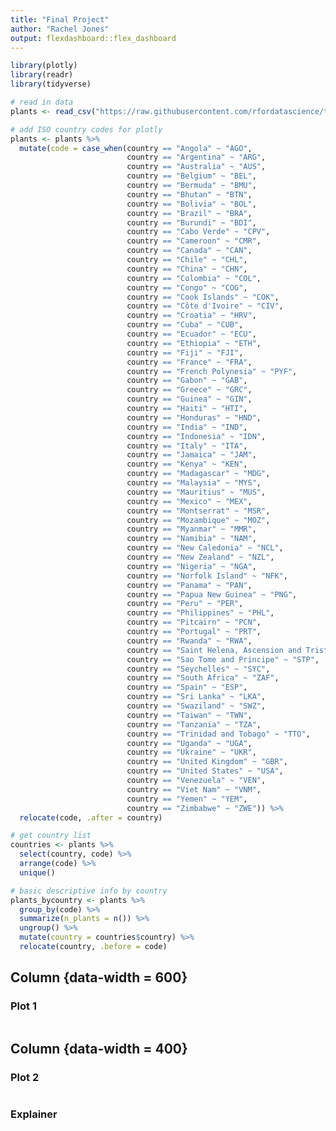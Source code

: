 ```yaml
---
title: "Final Project"
author: "Rachel Jones"
output: flexdashboard::flex_dashboard
---
```



```r
library(plotly)
library(readr)
library(tidyverse)

```


```r
# read in data
plants <- read_csv("https://raw.githubusercontent.com/rfordatascience/tidytuesday/master/data/2020/2020-08-18/plants.csv")

```


```r
# add ISO country codes for plotly
plants <- plants %>% 
  mutate(code = case_when(country == "Angola" ~ "AGO",
                          country == "Argentina" ~ "ARG",
                          country == "Australia" ~ "AUS",
                          country == "Belgium" ~ "BEL",
                          country == "Bermuda" ~ "BMU",
                          country == "Bhutan" ~ "BTN",
                          country == "Bolivia" ~ "BOL",
                          country == "Brazil" ~ "BRA",
                          country == "Burundi" ~ "BDI",
                          country == "Cabo Verde" ~ "CPV",
                          country == "Cameroon" ~ "CMR",
                          country == "Canada" ~ "CAN",
                          country == "Chile" ~ "CHL",
                          country == "China" ~ "CHN",
                          country == "Colombia" ~ "COL",
                          country == "Congo" ~ "COG",
                          country == "Cook Islands" ~ "COK",
                          country == "Côte d'Ivoire" ~ "CIV",
                          country == "Croatia" ~ "HRV",
                          country == "Cuba" ~ "CUB",
                          country == "Ecuador" ~ "ECU",
                          country == "Ethiopia" ~ "ETH",
                          country == "Fiji" ~ "FJI",
                          country == "France" ~ "FRA",
                          country == "French Polynesia" ~ "PYF",
                          country == "Gabon" ~ "GAB",
                          country == "Greece" ~ "GRC",
                          country == "Guinea" ~ "GIN",
                          country == "Haiti" ~ "HTI",
                          country == "Honduras" ~ "HND",
                          country == "India" ~ "IND",
                          country == "Indonesia" ~ "IDN",
                          country == "Italy" ~ "ITA",
                          country == "Jamaica" ~ "JAM",
                          country == "Kenya" ~ "KEN",
                          country == "Madagascar" ~ "MDG",
                          country == "Malaysia" ~ "MYS",
                          country == "Mauritius" ~ "MUS",
                          country == "Mexico" ~ "MEX",
                          country == "Montserrat" ~ "MSR",
                          country == "Mozambique" ~ "MOZ",
                          country == "Myanmar" ~ "MMR",
                          country == "Namibia" ~ "NAM",
                          country == "New Caledonia" ~ "NCL",
                          country == "New Zealand" ~ "NZL",
                          country == "Nigeria" ~ "NGA",
                          country == "Norfolk Island" ~ "NFK",
                          country == "Panama" ~ "PAN",
                          country == "Papua New Guinea" ~ "PNG",
                          country == "Peru" ~ "PER",
                          country == "Philippines" ~ "PHL",
                          country == "Pitcairn" ~ "PCN",
                          country == "Portugal" ~ "PRT",
                          country == "Rwanda" ~ "RWA",
                          country == "Saint Helena, Ascension and Tristan da Cunha" ~ "SHN",
                          country == "Sao Tome and Principe" ~ "STP",
                          country == "Seychelles" ~ "SYC",
                          country == "South Africa" ~ "ZAF",
                          country == "Spain" ~ "ESP",
                          country == "Sri Lanka" ~ "LKA",
                          country == "Swaziland" ~ "SWZ",
                          country == "Taiwan" ~ "TWN",
                          country == "Tanzania" ~ "TZA",
                          country == "Trinidad and Tobago" ~ "TTO",
                          country == "Uganda" ~ "UGA",
                          country == "Ukraine" ~ "UKR",
                          country == "United Kingdom" ~ "GBR",
                          country == "United States" ~ "USA",
                          country == "Venezuela" ~ "VEN",
                          country == "Viet Nam" ~ "VNM",
                          country == "Yemen" ~ "YEM",
                          country == "Zimbabwe" ~ "ZWE")) %>% 
  relocate(code, .after = country)

```


```r
# get country list 
countries <- plants %>% 
  select(country, code) %>% 
  arrange(code) %>% 
  unique()

# basic descriptive info by country
plants_bycountry <- plants %>% 
  group_by(code) %>% 
  summarize(n_plants = n()) %>% 
  ungroup() %>% 
  mutate(country = countries$country) %>% 
  relocate(country, .before = code)

```


Column {data-width = 600}
-------------------------------------------------------------------------------

### Plot 1

```r


```


Column {data-width = 400}
-------------------------------------------------------------------------------

### Plot 2

```r

```


### Explainer


